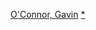 {{navbox
|name = 蓋文·歐唐納
|title = [[蓋文·歐唐納 (導演)|蓋文·歐唐納]]執導電影
|state = {{{state|autocollapse}}}
|listclass = hlist

|group1 = 
|list1 = 
* 《{{link-en|舒適的麻木|Comfortably Numb (film)}}》（1995）
* 《{{link-en|蒲公英 (1999年電影)|Tumbleweeds (1999 film)|蒲公英}}》（1999）
* 《{{link-en|冰上奇蹟|Miracle (2004 film)}}》（2004）
* 《{{link-en|非法警戒|Pride and Glory (film)}}》（2008）
* 《[[勇士 (2011年电影)|勇士]]》（2011）
* 《{{link-en|逆愛|Jane Got a Gun}}》（2016）
* 《[[會計師 (2016年電影)|會計師]]》（2016）
* 《[[回歸之路]]》（2020）

}}<noinclude>
{{collapsible option}}
[[Category:美國電影導演模板|O'Connor, Gavin]]
[[Category:蓋文·歐唐納電影|*]]
</noinclude>